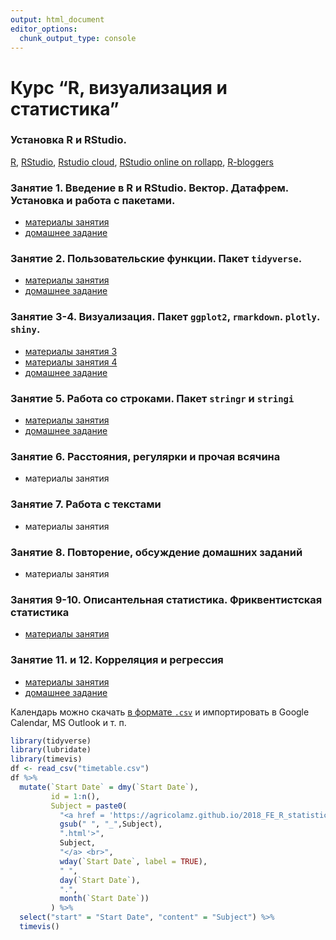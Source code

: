 ```yaml
---
output: html_document
editor_options: 
  chunk_output_type: console
---
```

# Курс "R, визуализация и статистика"

### Установка R и RStudio.
[R](https://www.r-project.org/), [RStudio](https://www.rstudio.com/products/rstudio/download/#download), [Rstudio cloud](https://rstudio.cloud), [RStudio online on rollapp](https://www.rollapp.com/app/rstudio), [R-bloggers](https://www.r-bloggers.com/)

### Занятие 1. Введение в R и RStudio. Вектор. Датафрем. Установка и работа с пакетами.

* [материалы занятия](https://agricolamz.github.io/2018_FE_R_statistics/Lab_1.html)
* [домашнее задание](https://docs.google.com/forms/d/e/1FAIpQLScLWNxqwls7ZDxB7S4OyhOWM3U86g-PSwxYfNpSWHqme5KiQQ/viewform?c=0&w=1)

### Занятие 2. Пользовательские функции. Пакет `tidyverse`.

* [материалы занятия](https://agricolamz.github.io/2018_FE_R_statistics/Lab_2.html)
* [домашнее задание](https://docs.google.com/forms/d/e/1FAIpQLSd4R-RgfVA8RJm0DqMZZhuH-T3uuHpiqb0H-F8yyyKB7zJihg/viewform?c=0&w=1)

### Занятие 3-4. Визуализация. Пакет `ggplot2`, `rmarkdown`. `plotly`. `shiny`.
* [материалы занятия 3](https://agricolamz.github.io/2018_FE_R_statistics/Lab_3.html)
* [материалы занятия 4](https://agricolamz.github.io/2018_FE_R_statistics/Lab_4.html)
* [домашнее задание](https://docs.google.com/forms/d/e/1FAIpQLSc2Z6snhSEZRVzHysYsUdKFkl4flE63AY4TFd-UrkmstV8s4g/viewform)

### Занятие 5. Работа со строками. Пакет `stringr` и `stringi`
* [материалы занятия](https://agricolamz.github.io/2018_FE_R_statistics/Lab_5.html)
* [домашнее задание](https://agricolamz.github.io/2018_FE_R_statistics/Lab_5.html#4_%D0%B7%D0%B0%D0%B4%D0%B0%D1%87%D0%B8)

### Занятие 6. Расстояния, регулярки и прочая всячина
* материалы занятия

### Занятие 7. Работа с текстами 
* материалы занятия

### Занятие 8. Повторение, обсуждение домашних заданий
* материалы занятия

### Занятия 9-10. Описантельная статистика. Фриквентистская статистика
* [материалы занятия](https://agricolamz.github.io/2018_FE_R_statistics/Lab%209-10.%20descriptive_and_simple_statistics.pdf)

### Занятие 11. и 12. Корреляция и регрессия
* [материалы занятия](https://agricolamz.github.io/2018_FE_R_statistics/correlation_regressions.pdf)
* [домашнее задание](https://docs.google.com/forms/d/e/1FAIpQLSctIDQQBsIGTMjkzuGiAEXVcE9N9EBPrKjkgyuUheVKHewvVQ/viewform)

Календарь можно скачать [в формате `.csv`](https://raw.githubusercontent.com/agricolamz/2018_FE_R_statistics/master/timetable.csv) и импортировать в Google Calendar, MS Outlook и т. п.

```r
library(tidyverse)
library(lubridate)
library(timevis)
df <- read_csv("timetable.csv")
df %>% 
  mutate(`Start Date` = dmy(`Start Date`),
         id = 1:n(),
         Subject = paste0(
           "<a href = 'https://agricolamz.github.io/2018_FE_R_statistics/",
           gsub(" ", "_",Subject),
           ".html'>",
           Subject,
           "</a> <br>",
           wday(`Start Date`, label = TRUE),
           " ",
           day(`Start Date`),
           ".",
           month(`Start Date`))
         ) %>% 
  select("start" = "Start Date", "content" = "Subject") %>% 
  timevis()
```
